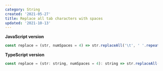 ```yaml
---
category: String
created: '2021-05-27'
title: Replace all tab characters with spaces
updated: '2021-10-13'
---
```


**JavaScript version**

```js
const replace = (str, numSpaces = 4) => str.replaceAll('\t', ' '.repeat(numSpaces));
```

**TypeScript version**

```js
const replace = (str: string, numSpaces = 4): string => str.replaceAll('\t', ' '.repeat(numSpaces));
```
